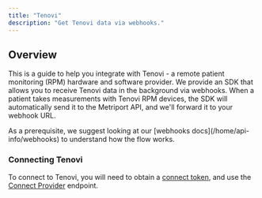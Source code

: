 ```yaml
---
title: "Tenovi"
description: "Get Tenovi data via webhooks."
---
```


## Overview

This is a guide to help you integrate with Tenovi - a remote patient monitoring (RPM) hardware and software provider.
We provide an SDK that allows you to receive Tenovi data in the background via webhooks. When a patient takes measurements with Tenovi RPM devices,
the SDK will automatically send it to the Metriport API, and we'll forward it to your webhook URL.

<Tip>
  As a prerequisite, we suggest looking at our [webhooks docs](/home/api-info/webhooks) to
  understand how the flow works.
</Tip>

### Connecting Tenovi

To connect to Tenovi, you will need to obtain a [connect token](/devices-api/api-reference/user/create-connect-token), and use the [Connect Provider](/devices-api/api-reference/connect/connect-provider) endpoint.
